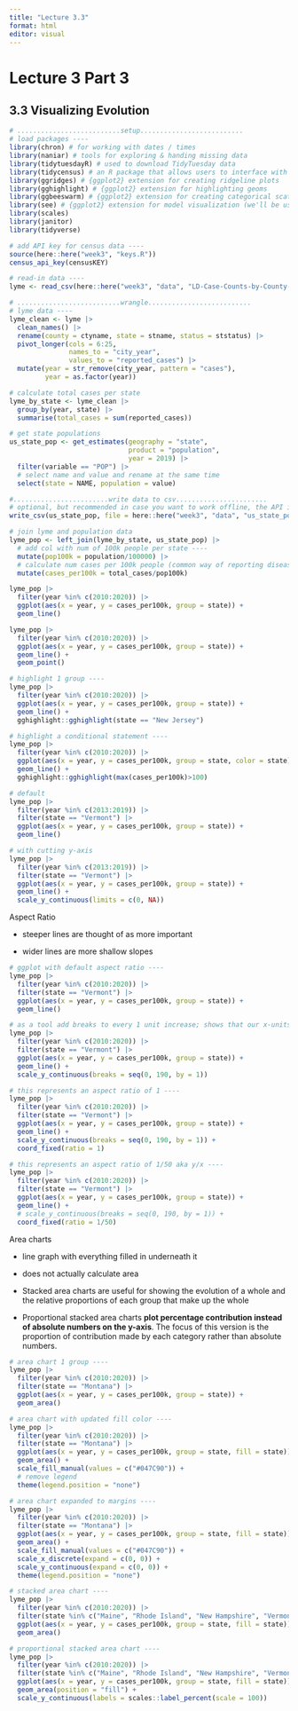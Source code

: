 ```yaml
---
title: "Lecture 3.3"
format: html
editor: visual
---
```


# Lecture 3 Part 3

## 3.3 Visualizing Evolution

```r
# ..........................setup..........................
# load packages ----
library(chron) # for working with dates / times
library(naniar) # tools for exploring & handing missing data
library(tidytuesdayR) # used to download TidyTuesday data
library(tidycensus) # an R package that allows users to interface with a select number of the US Census Bureau’s data APIs and return tidyverse-ready data frames
library(ggridges) # {ggplot2} extension for creating ridgeline plots
library(gghighlight) # {ggplot2} extension for highlighting geoms
library(ggbeeswarm) # {ggplot2} extension for creating categorical scatter (violin point) plots
library(see) # {ggplot2} extension for model visualization (we'll be using it for it's geom, geom_violindot())
library(scales)
library(janitor)
library(tidyverse)

# add API key for census data ----
source(here::here("week3", "keys.R"))
census_api_key(censusKEY)

# read-in data ----
lyme <- read_csv(here::here("week3", "data", "LD-Case-Counts-by-County-01-20.csv"))
```

```r
# ..........................wrangle..........................
# lyme data ----
lyme_clean <- lyme |> 
  clean_names() |> 
  rename(county = ctyname, state = stname, status = ststatus) |> 
  pivot_longer(cols = 6:25,
               names_to = "city_year",
               values_to = "reported_cases") |> 
  mutate(year = str_remove(city_year, pattern = "cases"),
         year = as.factor(year))

# calculate total cases per state
lyme_by_state <- lyme_clean |> 
  group_by(year, state) |> 
  summarise(total_cases = sum(reported_cases))

# get state populations
us_state_pop <- get_estimates(geography = "state", 
                              product = "population",
                              year = 2019) |> 
  filter(variable == "POP") |> 
  # select name and value and rename at the same time
  select(state = NAME, population = value)

#........................write data to csv.......................
# optional, but recommended in case you want to work offline, the API is down, etc. (you can then read in your saved data file rather than run the above code)
write_csv(us_state_pop, file = here::here("week3", "data", "us_state_pop.csv"))

# join lyme and population data
lyme_pop <- left_join(lyme_by_state, us_state_pop) |> 
  # add col with num of 100k people per state ----
  mutate(pop100k = population/100000) |> 
  # calculate num cases per 100k people (common way of reporting disease incidence) ----
  mutate(cases_per100k = total_cases/pop100k) 
```

```r

lyme_pop |> 
  filter(year %in% c(2010:2020)) |> 
  ggplot(aes(x = year, y = cases_per100k, group = state)) + 
  geom_line()

lyme_pop |> 
  filter(year %in% c(2010:2020)) |> 
  ggplot(aes(x = year, y = cases_per100k, group = state)) + 
  geom_line() +
  geom_point()

# highlight 1 group ----
lyme_pop |> 
  filter(year %in% c(2010:2020)) |> 
  ggplot(aes(x = year, y = cases_per100k, group = state)) + 
  geom_line() +
  gghighlight::gghighlight(state == "New Jersey")

# highlight a conditional statement ----
lyme_pop |> 
  filter(year %in% c(2010:2020)) |> 
  ggplot(aes(x = year, y = cases_per100k, group = state, color = state)) + 
  geom_line() +
  gghighlight::gghighlight(max(cases_per100k)>100)

# default
lyme_pop |> 
  filter(year %in% c(2013:2019)) |> 
  filter(state == "Vermont") |> 
  ggplot(aes(x = year, y = cases_per100k, group = state)) +
  geom_line()

# with cutting y-axis
lyme_pop |> 
  filter(year %in% c(2013:2019)) |> 
  filter(state == "Vermont") |> 
  ggplot(aes(x = year, y = cases_per100k, group = state)) +
  geom_line() +
  scale_y_continuous(limits = c(0, NA))
```

Aspect Ratio

-   steeper lines are thought of as more important

-   wider lines are more shallow slopes

```r
# ggplot with default aspect ratio ----
lyme_pop |> 
  filter(year %in% c(2010:2020)) |> 
  filter(state == "Vermont") |> 
  ggplot(aes(x = year, y = cases_per100k, group = state)) +
  geom_line()

# as a tool add breaks to every 1 unit increase; shows that our x-units are wide and are y-units are narrow ----
lyme_pop |> 
  filter(year %in% c(2010:2020)) |> 
  filter(state == "Vermont") |> 
  ggplot(aes(x = year, y = cases_per100k, group = state)) +
  geom_line() +
  scale_y_continuous(breaks = seq(0, 190, by = 1)) 

# this represents an aspect ratio of 1 ----
lyme_pop |> 
  filter(year %in% c(2010:2020)) |> 
  filter(state == "Vermont") |> 
  ggplot(aes(x = year, y = cases_per100k, group = state)) +
  geom_line() +
  scale_y_continuous(breaks = seq(0, 190, by = 1)) +
  coord_fixed(ratio = 1)

# this represents an aspect ratio of 1/50 aka y/x ----
lyme_pop |> 
  filter(year %in% c(2010:2020)) |> 
  filter(state == "Vermont") |> 
  ggplot(aes(x = year, y = cases_per100k, group = state)) +
  geom_line() +
  # scale_y_continuous(breaks = seq(0, 190, by = 1)) +
  coord_fixed(ratio = 1/50)
```

Area charts

-   line graph with everything filled in underneath it

-   does not actually calculate area

-   Stacked area charts are useful for showing the evolution of a whole and the relative proportions of each group that make up the whole

-   Proportional stacked area charts **plot percentage contribution instead of absolute numbers on the y-axis**. The focus of this version is the proportion of contribution made by each category rather than absolute numbers.

```r
# area chart 1 group ----
lyme_pop |> 
  filter(year %in% c(2010:2020)) |> 
  filter(state == "Montana") |> 
  ggplot(aes(x = year, y = cases_per100k, group = state)) +
  geom_area() 

# area chart with updated fill color ----
lyme_pop |> 
  filter(year %in% c(2010:2020)) |> 
  filter(state == "Montana") |> 
  ggplot(aes(x = year, y = cases_per100k, group = state, fill = state)) +
  geom_area() +
  scale_fill_manual(values = c("#047C90")) +
  # remove legend
  theme(legend.position = "none")

# area chart expanded to margins ----
lyme_pop |> 
  filter(year %in% c(2010:2020)) |> 
  filter(state == "Montana") |> 
  ggplot(aes(x = year, y = cases_per100k, group = state, fill = state)) +
  geom_area() +
  scale_fill_manual(values = c("#047C90")) +
  scale_x_discrete(expand = c(0, 0)) +
  scale_y_continuous(expand = c(0, 0)) +
  theme(legend.position = "none")

# stacked area chart ----
lyme_pop |> 
  filter(year %in% c(2010:2020)) |> 
  filter(state %in% c("Maine", "Rhode Island", "New Hampshire", "Vermont")) |> 
  ggplot(aes(x = year, y = cases_per100k, group = state, fill = state)) +
  geom_area()

# proportional stacked area chart ----
lyme_pop |> 
  filter(year %in% c(2010:2020)) |> 
  filter(state %in% c("Maine", "Rhode Island", "New Hampshire", "Vermont")) |> 
  ggplot(aes(x = year, y = cases_per100k, group = state, fill = state)) +
  geom_area(position = "fill") +
  scale_y_continuous(labels = scales::label_percent(scale = 100))

```
